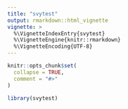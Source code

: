 ```yaml
---
title: "svytest"
output: rmarkdown::html_vignette
vignette: >
  %\VignetteIndexEntry{svytest}
  %\VignetteEngine{knitr::rmarkdown}
  %\VignetteEncoding{UTF-8}
---
```


```r
knitr::opts_chunk$set(
  collapse = TRUE,
  comment = "#>"
)
```

```r
library(svytest)
```
